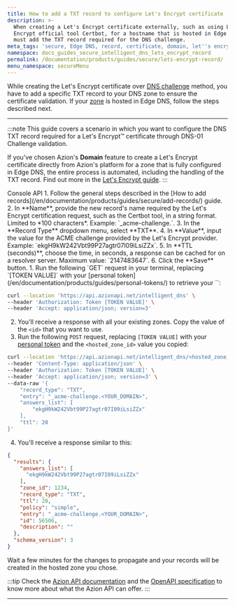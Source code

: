 ```yaml
---
title: How to add a TXT record to configure Let's Encrypt certificate
description: >-
  When creating a Let's Encrypt certificate externally, such as using Let's
  Encrypt official tool Certbot, for a hostname that is hosted in Edge DNS, you
  must add the TXT record required for the DNS challenge.
meta_tags: 'secure, Edge DNS, record, certificate, domain, let''s encrypt'
namespace: docs_guides_secure_intelligent_dns_lets_encrypt_record
permalink: /documentation/products/guides/secure/lets-encrypt-record/
menu_namespace: secureMenu
---
```



<InterfaceNote />

While creating the Let's Encrypt certificate over [DNS challenge](https://letsencrypt.org/docs/challenge-types/#dns-01-challenge) method, you have to add a specific TXT record to your DNS zone to ensure the certificate validation. If your [zone](/en/documentation/products/guides/secure/edge-dns-configure-main-settings/) is hosted in Edge DNS, follow the steps described next.

<LetsEncryptExpiration />

---
:::note
This guide covers a scenario in which you want to configure the DNS TXT record required for a Let's Encrypt™ certificate through DNS-01 Challenge validation.

If you've chosen Azion's **Domain** feature to create a Let's Encrypt certificate directly from Azion's platform for a zone that is fully configured in Edge DNS, the entire process is automated, including the handling of the TXT record. Find out more in the [Let's Encrypt guide](/en/documentation/products/guides/how-to-generate-a-lets-encrypt-certificate/).
:::

<Tabs client:visible>
    <Fragment slot="tab.console">Console</Fragment>
    <Fragment slot="tab.api">API</Fragment>

<Fragment slot="panel.console">
1. Follow the general steps described in the [How to add records](/en/documentation/products/guides/secure/add-records/) guide.
2. In **Name**, provide the new record's name required by the Let's Encrypt certification request, such as the Certbot tool, in a string format. Limited to *100 characters*. Example: `_acme-challenge.<YOUR_DOMAIN>`.
3. In the **Record Type** dropdown menu, select **TXT**.
4. In **Value**, input the value for the ACME challenge provided by the Let's Encrypt provider. Example: `ekgH9kW242Vbt99P27agtr07I09iLsiZZx`.
5. In **TTL (seconds)**, choose the time, in seconds, a response can be cached for on a resolver server. Maximum value: `2147483647`.
6. Click the **Save** button.
</Fragment>

<Fragment slot="panel.api">
1. Run the following `GET` request in your terminal, replacing `[TOKEN VALUE]` with your [personal token](/en/documentation/products/guides/personal-tokens/) to retrieve your `<hosted_zone_id>`:

```bash
curl --location 'https://api.azionapi.net/intelligent_dns' \
--header 'Authorization: Token [TOKEN VALUE]' \
--header 'Accept: application/json; version=3'
```

2. You'll receive a response with all your existing zones. Copy the value of the `<id>` that you want to use.
3. Run the following `POST` request, replacing `[TOKEN VALUE]` with your [personal token](/en/documentation/products/guides/personal-tokens/) and the `<hosted_zone_id>` value you copied:

```bash
curl --location 'https://api.azionapi.net/intelligent_dns/<hosted_zone_id>/records' \
--header 'Content-Type: application/json' \
--header 'Authorization: Token [TOKEN VALUE]' \
--header 'Accept: application/json; version=3' \
--data-raw '{
    "record_type": "TXT",
    "entry": "_acme-challenge.<YOUR_DOMAIN>",
    "answers_list": [
        "ekgH9kW242Vbt99P27agtr07I09iLsiZZx"
    ],
    "ttl": 20
}'
```

4. You'll receive a response similar to this:

```json
{
  "results": {
    "answers_list": [
      "ekgH9kW242Vbt99P27agtr07I09iLsiZZx"
    ],
    "zone_id": 1234,
    "record_type": "TXT",
    "ttl": 20,
    "policy": "simple",
    "entry": "_acme-challenge.<YOUR_DOMAIN>",
    "id": 56506,
    "description": ""
  },
  "schema_version": 3
}
```

Wait a few minutes for the changes to propagate and your records will be created in the hosted zone you chose.

:::tip
Check the [Azion API documentation](https://api.azion.com/) and the [OpenAPI specification](https://github.com/aziontech/azionapi-openapi/) to know more about what the Azion API can offer.
:::
</Fragment>

</Tabs>

---

